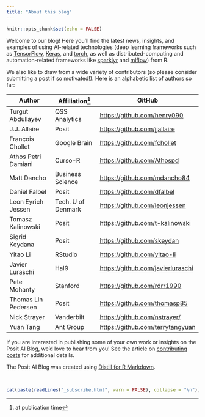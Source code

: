 ```yaml
---
title: "About this blog"
---
```


```r
knitr::opts_chunk$set(echo = FALSE)
```

Welcome to our blog! Here you'll find the latest news, insights, and examples of using AI-related technologies (deep learning frameworks such as [TensorFlow](https://github.com/rstudio/tensorflow), [Keras](https://github.com/rstudio/keras), and [torch](https://torch.mlverse.com), as well as distributed-computing and automation-related frameworks like [sparklyr](https://github.com/sparklyr/sparklyr) and [mlflow](https://github.com/mlflow/mlflow)) from R.

We also like to draw from a wide variety of contributors (so please consider submitting a post if so motivated!). Here is an alphabetic list of authors so far:

| Author              | Affiliation[^1]    | GitHub                              |
|--------------------|-------------------|----------------------------------|
| Turgut Abdullayev   | QSS Analytics      | <https://github.com/henry090>       |
| J.J. Allaire        | Posit              | <https://github.com/jjallaire>      |
| François Chollet    | Google Brain       | <https://github.com/fchollet>       |
| Athos Petri Damiani | Curso-R            | <https://github.com/Athospd>        |
| Matt Dancho         | Business Science   | <https://github.com/mdancho84>      |
| Daniel Falbel       | Posit              | <https://github.com/dfalbel>        |
| Leon Eyrich Jessen  | Tech. U of Denmark | <https://github.com/leonjessen>     |
| Tomasz Kalinowski   | Posit              | <https://github.com/t-kalinowski>   |
| Sigrid Keydana      | Posit              | <https://github.com/skeydan>        |
| Yitao Li            | RStudio            | <https://github.com/yitao-li>       |
| Javier Luraschi     | Hal9               | <https://github.com/javierluraschi> |
| Pete Mohanty        | Stanford           | <https://github.com/rdrr1990>       |
| Thomas Lin Pedersen | Posit              | <https://github.com/thomasp85>      |
| Nick Strayer        | Vanderbilt         | <https://github.com/nstrayer/>      |
| Yuan Tang           | Ant Group          | <https://github.com/terrytangyuan>  |

[^1]: at publication time

If you are interested in publishing some of your own work or insights on the Posit AI Blog, we'd love to hear from you! See the article on [contributing posts](contributing.html) for additional details.

The Posit AI Blog was created using [Distill for R Markdown](https://rstudio.github.io/distill).

<br/>

```r
cat(paste(readLines("_subscribe.html", warn = FALSE), collapse = "\n"))
```
